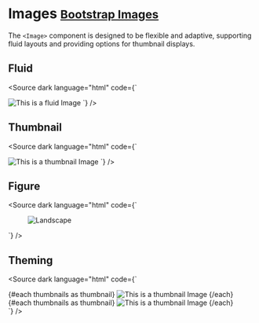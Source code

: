 
<Meta title="Content/Images" />

# Images <small class="bootstrap-docs">[Bootstrap Images](https://getbootstrap.com/docs/5.3/content/images/)</small>

The `<Image>` component is designed to be flexible and adaptive, supporting fluid layouts and providing options for thumbnail displays.

<Canvas>
  <Story of={ImageStories.Basic} />
</Canvas>

<Controls of={ImageStories.Basic} />

## Fluid

<Canvas withSource="none">
  <Story of={ImageStories.Fluid} />
</Canvas>

<Source dark language="html" code={`
<script lang="ts">
</script>

<Image fluid alt="This is a fluid Image" src="https://picsum.photos/id/518/1500/667.jpg" />
`} />

## Thumbnail

<Canvas withSource="none">
  <Story of={ImageStories.Thumbnail} />
</Canvas>

<Source dark language="html" code={`
<script lang="ts">
</script>

<Image thumbnail alt="This is a thumbnail Image" src="https://picsum.photos/100/100?random=1" />
`} />

## Figure

<Canvas withSource="none">
  <Story of={ImageStories.Figures} />
</Canvas>

<Source dark language="html" code={`
<script lang="ts">
</script>

<Figure caption="I believe this is a cow needing a haircut">
  <Image fluid alt="Landscape" src="https://picsum.photos/id/200/800/600" />
</Figure>
`} />

## Theming

<Canvas withSource="none">
  <Story of={ImageStories.Theming} />
</Canvas>

<Source dark language="html" code={`
<script lang="ts">

  const thumbnails = [
    'https://picsum.photos/100/100?random=1',
    'https://picsum.photos/100/100?random=2',
    'https://picsum.photos/100/100?random=3'
  ];
</script>

<div class="horizontal">
  {#each thumbnails as thumbnail}
    <Image data-bs-theme="dark" thumbnail alt="This is a thumbnail Image" src={thumbnail} />
  {/each}
</div>

<div class="horizontal">
  {#each thumbnails as thumbnail}
    <Image data-bs-theme="light" thumbnail alt="This is a thumbnail Image" src={thumbnail} />
  {/each}
</div>
`} />
